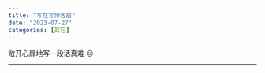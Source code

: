 ```yaml
---
title: "写在写博客前"
date: "2023-07-27"
categories: [其它]
---
```


敞开心扉地写一段话真难 😐

------------------------------------------------------------------------
